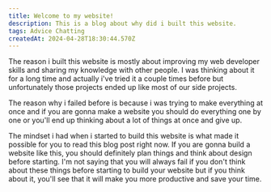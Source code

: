 ```yaml
---
title: Welcome to my website!
description: This is a blog about why did i built this website.
tags: Advice Chatting
createdAt: 2024-04-28T18:30:44.570Z
---
```


The reason i built this website is mostly about improving my 
web developer skills and sharing my knowledge with other people.
I was thinking about it for a long time and actually i've tried it a couple 
times before but unfortunately those projects ended up like most of our side projects.

The reason why i failed before is because i was trying to make everything at 
once and if you are gonna make a website you should do everything one by 
one or you'll end up thinking about a lot of things at once and give up.

The mindset i had when i started to build this website is what made it 
possible for you to read this blog post right now. If you are gonna build a website
like this, you should definitely plan things and think about design before starting.
I'm not saying that you will always fail if you don't think about these things before
starting to build your website but if you think about it, you'll see that it will make
you more productive and save your time.

